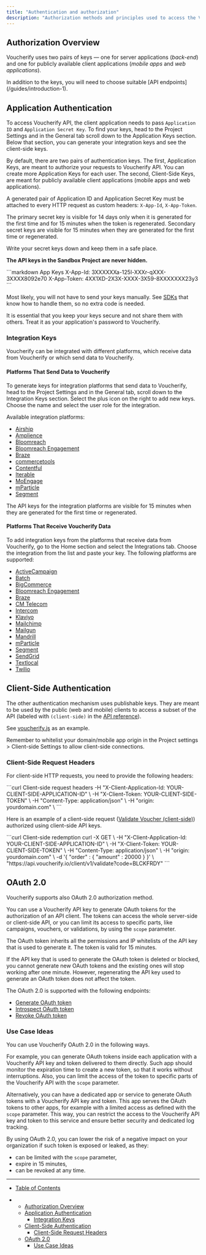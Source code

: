 ```yaml
---
title: "Authentication and authorization"
description: "Authorization methods and principles used to access the Voucherify platform HTTP APIs."
---
```


## Authorization Overview

Voucherify uses two pairs of keys — one for server applications (*back-end*) and one for publicly available client applications (*mobile apps* and *web applications*).

<Callout icon="notebook" color="#2196F3" iconType="regular">
  In addition to the keys, you will need to choose suitable [API endpoints](/guides/introduction-1).
</Callout>

## Application Authentication

To access Voucherify API, the client application needs to pass `Application ID` and `Application Secret Key`. To find your keys, head to the Project Settings and in the General tab scroll down to the Application Keys section. Below that section, you can generate your integration keys and see the client-side keys.

By default, there are two pairs of authentication keys. The first, Application Keys, are meant to authorize your requests to Voucherify API. You can create more Application Keys for each user. The second, Client-Side Keys, are meant for publicly available client applications (mobile apps and web applications).

A generated pair of Application ID and Application Secret Key must be attached to every HTTP request as custom headers: `X-App-Id`, `X-App-Token`.

<Warning>
  The primary secret key is visible for 14 days only when it is generated for the first time and for 15 minutes when the token is regenerated. Secondary secret keys are visible for 15 minutes when they are generated for the first time or regenerated.

  Write your secret keys down and keep them in a safe place.

  **The API keys in the Sandbox Project are never hidden.**
</Warning>

<CodeGroup>
  ```markdown App Keys
  X-App-Id: 3XXXXXXa-125l-XXXr-qXXX-3XXXX8092e70    
  X-App-Token: 4XX1XD-2X3X-XXXX-3X59-8XXXXXXX23y3
  ```
</CodeGroup>

Most likely, you will not have to send your keys manually. See [SDKs](/guides/sdks) that know how to handle them, so no extra code is needed.

<Warning>
  It is essential that you keep your keys secure and not share them with others. Treat it as your application's password to Voucherify.
</Warning>

### Integration Keys

Voucherify can be integrated with different platforms, which receive data from Voucherify or which send data to Voucherify.

#### Platforms That Send Data to Voucherify

To generate keys for integration platforms that send data to Voucherify, head to the Project Settings and in the General tab, scroll down to the Integration Keys section. Select the plus icon on the right to add new keys. Choose the name and select the user role for the integration.

Available integration platforms:

* [Airship](https://support.voucherify.io/article/617-airship-integration "Airship Integration")
* [Amplience](https://support.voucherify.io/article/607-amplience-integration "Amplience Integration")
* [Bloomreach](https://support.voucherify.io/article/600-bloomreach-cms-integration "Bloomreach CMS Integration")
* [Bloomreach Engagement](https://support.voucherify.io/article/613-bloomreach-engagement-integration "Bloomreach Engagement Integration")
* [Braze](https://support.voucherify.io/article/588-braze-integration "Braze Integration")
* [commercetools](https://support.voucherify.io/article/581-commercetools "commercetools integartions")
* [Contentful](https://support.voucherify.io/article/599-contentful-integration "Contentful Integration")
* [Iterable](https://support.voucherify.io/article/594-iterable-integration "Iterable Integration")
* [MoEngage](https://support.voucherify.io/article/596-moengage-integration "MoEngage Integration")
* [mParticle](https://support.voucherify.io/article/590-mparticle "mParticle Integration")
* [Segment](https://support.voucherify.io/article/272-segment "Segment Integration")

<Warning>
  The API keys for the integration platforms are visible for 15 minutes when they are generated for the first time or regenerated.
</Warning>

#### Platforms That Receive Voucherify Data

To add integration keys from the platforms that receive data from Voucherify, go to the Home section and select the Integrations tab. Choose the integration from the list and paste your key. The following platforms are supported:

* [ActiveCampaign](https://support.voucherify.io/article/165-activecampaign "ActiveCampaign Integration")
* [Batch](https://support.voucherify.io/article/614-batch-integration "Batch Integration")
* [BigCommerce](https://support.voucherify.io/article/141-bigcommerce "BigCommerce Integration")
* [Bloomreach Engagement](https://support.voucherify.io/article/613-bloomreach-engagement-integration "Bloomreach Engagement Integration")
* [Braze](https://support.voucherify.io/article/588-braze-integration "Braze Integration")
* [CM Telecom](https://support.voucherify.io/article/89-integrations-for-distributions#CM-telecom "CM Telecom Integration")
* [Intercom](https://support.voucherify.io/article/104-intercom-send-in-app-messages-from-voucherify-dashboard-to-intercom-customers "Intercom Integration")
* [Klaviyo](https://support.voucherify.io/article/598-klaviyo-integration "Klaviyo Integration")
* [Mailchimp](https://support.voucherify.io/article/43-mailchimp-distribution "Mailchimp Integration")
* [Mailgun](https://support.voucherify.io/article/89-integrations-for-distributions#mailgun "Mailgun Integration")
* [Mandrill](https://support.voucherify.io/article/89-integrations-for-distributions#mandrill "Mandrill Integration")
* [mParticle](https://support.voucherify.io/article/590-mparticle "mParticle Integration")
* [Segment](https://support.voucherify.io/article/272-segment "Segment Integration")
* [SendGrid](https://support.voucherify.io/article/578-sendgrid "SendGrid Integration")
* [Textlocal](https://support.voucherify.io/article/89-integrations-for-distributions#textlocal "Textlocal Integration")
* [Twilio](https://support.voucherify.io/article/89-integrations-for-distributions#twilio "Twilio Integration")

## Client-Side Authentication

The other authentication mechanism uses publishable keys. They are meant to be used by the public (web and mobile) clients to access a subset of the API (labeled with `(client-side)` in the [API reference](/api-reference)).

See [voucherify.js](/guides/client-side-api) as an example.

<Warning>
  Remember to whitelist your domain/mobile app origin in the Project settings > Client-side Settings to allow client-side connections.
</Warning>

### Client-Side Request Headers

For client-side HTTP requests, you need to provide the following headers:

<CodeGroup>
  ```curl Client-side request headers
    -H "X-Client-Application-Id: YOUR-CLIENT-SIDE-APPLICATION-ID" \
    -H "X-Client-Token: YOUR-CLIENT-SIDE-TOKEN" \
    -H "Content-Type: application/json" \
    -H "origin: yourdomain.com" \ 
  ```
</CodeGroup>

Here is an example of a client-side request ([Validate Voucher (client-side)](api-reference/client-side/validate-stackable-discounts-client-side)) authorized using client-side API keys.

<CodeGroup>
  ```curl Client-side redemption
  curl -X GET \
    -H "X-Client-Application-Id: YOUR-CLIENT-SIDE-APPLICATION-ID" \
    -H "X-Client-Token: YOUR-CLIENT-SIDE-TOKEN" \
    -H "Content-Type: application/json" \
    -H "origin: yourdomain.com" \
    -d '{
      "order" : {
          "amount" : 20000
      }
    }' \
    "https://api.voucherify.io/client/v1/validate?code=BLCKFRDY"
  ```
</CodeGroup>

## OAuth 2.0

Voucherify supports also OAuth 2.0 authorization method.

You can use a Voucherify API key to generate OAuth tokens for the authorization of an API client. The tokens can access the whole server-side or client-side API, or you can limit its access to specific parts, like campaigns, vouchers, or validations, by using the `scope` parameter.

The OAuth token inherits all the permissions and IP whitelists of the API key that is used to generate it. The token is valid for 15 minutes.

If the API key that is used to generate the OAuth token is deleted or blocked, you cannot generate new OAuth tokens and the existing ones will stop working after one minute. However, regenerating the API key used to generate an OAuth token does not affect the token.

The OAuth 2.0 is supported with the following endpoints:

* [Generate OAuth token](/api-reference/generate-oauth-token)
* [Introspect OAuth token](/api-reference/introspect-oauth-token)
* [Revoke OAuth token](/api-reference/revoke-oauth-token)

### Use Case Ideas

You can use Voucherify OAuth 2.0 in the following ways.

For example, you can generate OAuth tokens inside each application with a Voucherify API key and token delivered to them directly. Such app should monitor the expiration time to create a new token, so that it works without interruptions. Also, you can limit the access of the token to specific parts of the Voucherify API with the `scope` parameter.

Alternatively, you can have a dedicated app or service to generate OAuth tokens with a Voucherify API key and token. This app serves the OAuth tokens to other apps, for example with a limited access as defined with the `scope` parameter. This way, you can restrict the access to the Voucherify API key and token to this service and ensure better security and dedicated log tracking.

By using OAuth 2.0, you can lower the risk of a negative impact on your organization if such token is exposed or leaked, as they:

* can be limited with the `scope` parameter,
* expire in 15 minutes,
* can be revoked at any time.

***

* [Table of Contents](#)

* * [Authorization Overview](#authorization-overview)
  * [Application Authentication](#application-authentication)
    * [Integration Keys](#integration-keys)
  * [Client-Side Authentication](#client-side-authentication)
    * [Client-Side Request Headers](#client-side-request-headers)
  * [OAuth 2.0](#oauth-20)
    * [Use Case Ideas](#use-case-ideas)

